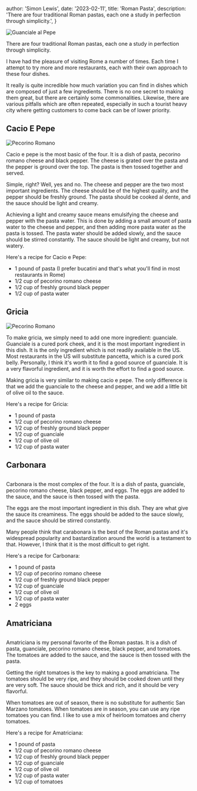 
  author: 'Simon Lewis',
  date: '2023-02-11',
  title: 'Roman Pasta',
  description:
    'There are four traditional Roman pastas, each one a study in perfection through simplicity.',
}


<Image
  src="https://storage.googleapis.com/kniferoll_bucket-portfolio/guanciale.jpg"
  alt="Guanciale al Pepe"
  width={1920}
  height={1080}
/>

There are four traditional Roman pastas, each one a study in perfection through simplicity.

I have had the pleasure of visiting Rome a number of times. Each time I attempt to try more and more restaurants, each with their own approach to these four dishes.

It really is quite incredible how much variation you can find in dishes which are composed of just a few ingredients. There is no one secret to making them great,
but there are certainly some commonalities. Likewise, there are various pitfalls which are often repeated, especially in such a tourist heavy city where getting customers to come back
can be of lower priority.

## Cacio E Pepe

<Image
  src="https://storage.googleapis.com/kniferoll_bucket-portfolio/cacioEpepe.jpg"
  alt="Pecorino Romano"
  width={1920}
  height={1080}
/>

Cacio e pepe is the most basic of the four. It is a dish of pasta, pecorino romano cheese and black pepper. The cheese is grated over the pasta and the pepper is ground over the top. The pasta is then tossed together and served.

Simple, right? Well, yes and no. The cheese and pepper are the two most important ingredients. The cheese should be of the highest quality, and the pepper should be freshly ground. The pasta should be cooked al dente, and the sauce should be light and creamy.

Achieving a light and creamy sauce means emulsifying the cheese and pepper with the pasta water. This is done by adding a small amount of pasta water to the cheese and pepper, and then adding more pasta water as the pasta is tossed.
The pasta water should be added slowly, and the sauce should be stirred constantly. The sauce should be light and creamy, but not watery.

Here's a recipe for Cacio e Pepe:

- 1 pound of pasta (I prefer bucatini and that's what you'll find in most restaurants in Rome)
- 1/2 cup of pecorino romano cheese
- 1/2 cup of freshly ground black pepper
- 1/2 cup of pasta water

## Gricia

<Image
  src="https://storage.googleapis.com/kniferoll_bucket-portfolio/Pasta_alla_Gricia.jpg"
  alt="Pecorino Romano"
  width={1920}
  height={1080}
/>

To make gricia, we simply need to add one more ingredient: guanciale. Guanciale is a cured pork cheek, and it is the most important ingredient in this dish.
It is the only ingredient which is not readily available in the US. Most restaurants in the US will substitute pancetta, which is a cured pork belly.
Personally, I think it's worth it to find a good source of guanciale. It is a very flavorful ingredient, and it is worth the effort to find a good source.

Making gricia is very similar to making cacio e pepe. The only difference is that we add the guanciale to the cheese and pepper, and we add a little bit of olive oil to the sauce.

Here's a recipe for Gricia:

- 1 pound of pasta
- 1/2 cup of pecorino romano cheese
- 1/2 cup of freshly ground black pepper
- 1/2 cup of guanciale
- 1/2 cup of olive oil
- 1/2 cup of pasta water

## Carbonara

<Image
  src="https://images.unsplash.com/photo-1577996943427-df52c1fb01b1?ixlib=rb-4.0.3&ixid=MnwxMjA3fDB8MHxwaG90by1wYWdlfHx8fGVufDB8fHx8&auto=format&fit=crop&w=1025&q=80"
  alt=""
  width={1920}
  height={1080}
/>

Carbonara is the most complex of the four. It is a dish of pasta, guanciale, pecorino romano cheese, black pepper, and eggs. The eggs are added to the sauce, and the sauce is then tossed with the pasta.

The eggs are the most important ingredient in this dish. They are what give the sauce its creaminess. The eggs should be added to the sauce slowly, and the sauce should be stirred constantly.

Many people think that carabonara is the best of the Roman pastas and it's widespread popularity and bastardization around the world is a testament to that. However, I think that it is the most difficult to get right.

Here's a recipe for Carbonara:

- 1 pound of pasta
- 1/2 cup of pecorino romano cheese
- 1/2 cup of freshly ground black pepper
- 1/2 cup of guanciale
- 1/2 cup of olive oil
- 1/2 cup of pasta water
- 2 eggs

## Amatriciana

<Image
  src="https://storage.googleapis.com/kniferoll_bucket-portfolio/amatriciana.jpg"
  alt=""
  width={1920}
  height={1080}
/>

Amatriciana is my personal favorite of the Roman pastas. It is a dish of pasta, guanciale, pecorino romano cheese, black pepper, and tomatoes. The tomatoes are added to the sauce, and the sauce is then tossed with the pasta.

Getting the right tomatoes is the key to making a good amatriciana. The tomatoes should be very ripe, and they should be cooked down until they are very soft. The sauce should be thick and rich, and it should be very flavorful.

When tomatoes are out of season, there is no substitute for authentic San Marzano tomatoes. When tomatoes are in season, you can use any ripe tomatoes you can find. I like to use a mix of heirloom tomatoes and cherry tomatoes.

Here's a recipe for Amatriciana:

- 1 pound of pasta
- 1/2 cup of pecorino romano cheese
- 1/2 cup of freshly ground black pepper
- 1/2 cup of guanciale
- 1/2 cup of olive oil
- 1/2 cup of pasta water
- 1/2 cup of tomatoes
